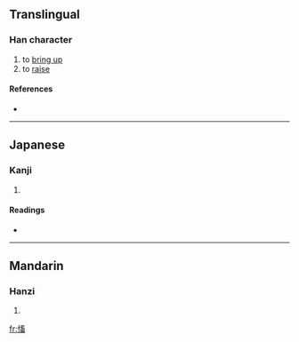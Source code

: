 ==Translingual==

===Han character===
{{Han char|rn=61|rad=心|as=10|sn=13|four=9006<sub>3</sub>|canj=心卜女田 (PYVW)}}

# to [[bring up]]
# to [[raise]]

====References====
* {{Han ref|kx=0397.260|dkj=11049|dj=0737.020|hdz=42339.020|uh=6149|ud=24905|bh=DD66|bd=56678}}

----

==Japanese==

===Kanji===
{{ja-kanji|grade=|rs=心10}}

# {{defn|Japanese}}

====Readings====
* {{ja-readings|on=[[きん]] (kin), [[きょう]] (kyō)|kun=[[おこす]] (okosu)}}

----

==Mandarin==

===Hanzi===
{{cmn-hanzi|pin=[[xù]] ([[xu4]])|wg=hsü<sup>4</sup>}}

# {{defn|Mandarin}}

[[fr:慉]]